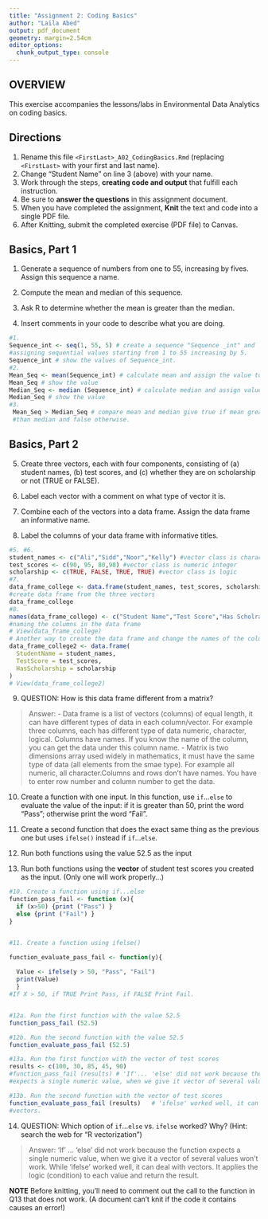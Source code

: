 ```yaml
---
title: "Assignment 2: Coding Basics"
author: "Laila Abed"
output: pdf_document
geometry: margin=2.54cm
editor_options: 
  chunk_output_type: console
---
```


## OVERVIEW

This exercise accompanies the lessons/labs in Environmental Data Analytics on coding basics.

## Directions

1.  Rename this file `<FirstLast>_A02_CodingBasics.Rmd` (replacing `<FirstLast>` with your first and last name).
2.  Change "Student Name" on line 3 (above) with your name.
3.  Work through the steps, **creating code and output** that fulfill each instruction.
4.  Be sure to **answer the questions** in this assignment document.
5.  When you have completed the assignment, **Knit** the text and code into a single PDF file.
6.  After Knitting, submit the completed exercise (PDF file) to Canvas.

## Basics, Part 1

1.  Generate a sequence of numbers from one to 55, increasing by fives. Assign this sequence a name.

2.  Compute the mean and median of this sequence.

3.  Ask R to determine whether the mean is greater than the median.

4.  Insert comments in your code to describe what you are doing.

```r
#1. 
Sequence_int <- seq(1, 55, 5) # create a sequence "Sequence _int" and 
#assigning sequential values starting from 1 to 55 increasing by 5.
Sequence_int # show the values of Sequence_int.
#2. 
Mean_Seq <- mean(Sequence_int) # calculate mean and assign the value to Mean_seq
Mean_Seq # show the value
Median_Seq <- median (Sequence_int) # calculate median and assign value to Median_seq
Median_Seq # show the value
#3. 
 Mean_Seq > Median_Seq # compare mean and median give true if mean greater 
 #than median and false otherwise. 
```

## Basics, Part 2

5.  Create three vectors, each with four components, consisting of (a) student names, (b) test scores, and (c) whether they are on scholarship or not (TRUE or FALSE).

6.  Label each vector with a comment on what type of vector it is.

7.  Combine each of the vectors into a data frame. Assign the data frame an informative name.

8.  Label the columns of your data frame with informative titles.

```r
#5. #6.
student_names <- c("Ali","Sidd","Noor","Kelly") #vector class is character 
test_scores <- c(90, 95, 80,98) #vector class is numeric integer 
scholarship <- c(TRUE, FALSE, TRUE, TRUE) #vector class is logic 
#7.
data_frame_college <- data.frame(student_names, test_scores, scholarship) 
#create data frame from the three vectors 
data_frame_college
#8.
names(data_frame_college) <- c("Student Name","Test Score","Has Scholraship") 
#naming the columns in the data frame 
# View(data_frame_college)
# Another way to create the data frame and change the names of the columns
data_frame_college2 <- data.frame(
  StudentName = student_names,
  TestScore = test_scores,
  HasScholarship = scholarship
)
# View(data_frame_college2)

```

9.  QUESTION: How is this data frame different from a matrix?

> Answer:
- Data frame is a list of vectors (columns) of equal length, it can have 
different types of data in each column/vector. For example three columns, 
each has different type of data numeric, character, logical. 
Columns have names. If you know the name of the column, you can get the data 
under this column name.
- Matrix is two dimensions array used widely in mathematics, it must have the 
same type of data (all elements from the smae type). For example all numeric, 
all character.Columns and rows don't have names. You have to enter row number 
and column number to get the data. 

10. Create a function with one input. In this function, use `if`...`else` to evaluate the value of the input: if it is greater than 50, print the word "Pass"; otherwise print the word "Fail". 

11. Create a second function that does the exact same thing as the previous one but uses `ifelse()` instead if `if`...`else `. 

12. Run both functions using the value 52.5 as the input

13. Run both functions using the **vector** of student test scores you created as the input. (Only one will work properly...)

```r
#10. Create a function using if...else
function_pass_fail <- function (x){
  if (x>50) {print ("Pass") }
  else {print ("Fail") }
}


#11. Create a function using ifelse()

function_evaluate_pass_fail <- function(y){
 
  Value <- ifelse(y > 50, "Pass", "Fail")
  print(Value)
  }
#If X > 50, if TRUE Print Pass, if FALSE Print Fail.


#12a. Run the first function with the value 52.5
function_pass_fail (52.5)

#12b. Run the second function with the value 52.5
function_evaluate_pass_fail (52.5)

#13a. Run the first function with the vector of test scores
results <- c(100, 30, 85, 45, 90)
#function_pass_fail (results) # 'If'... 'else' did not work because the function 
#expects a single numeric value, when we give it vector of several values won't work. 

#13b. Run the second function with the vector of test scores
function_evaluate_pass_fail (results)   # 'ifelse' worked well, it can deal with 
#vectors.  
```

14. QUESTION: Which option of `if`...`else` vs. `ifelse` worked? Why? (Hint: search the web for "R vectorization")

> Answer: 'If' ... 'else' did not work because the function expects a single 
numeric value, when we give it a vector of several values won't work. 
While 'ifelse' worked well, it can deal with vectors. It applies the logic 
(condition) to each value and return the result. 

**NOTE** Before knitting, you'll need to comment out the call to the function in Q13 that does not work. (A document can't knit if the code it contains causes an error!)